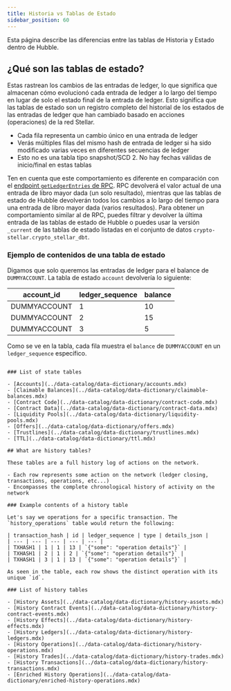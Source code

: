 ```yaml
---
title: Historia vs Tablas de Estado
sidebar_position: 60
---
```


Esta página describe las diferencias entre las tablas de Historia y Estado dentro de Hubble.

## ¿Qué son las tablas de estado?

Estas rastrean los cambios de las entradas de ledger, lo que significa que almacenan cómo evolucionó cada entrada de ledger a lo largo del tiempo en lugar de solo el estado final de la entrada de ledger. Esto significa que las tablas de estado son un registro completo del historial de los estados de las entradas de ledger que han cambiado basado en acciones (operaciones) de la red Stellar.

- Cada fila representa un cambio único en una entrada de ledger
- Verás múltiples filas del mismo hash de entrada de ledger si ha sido modificado varias veces en diferentes secuencias de ledger
- Esto no es una tabla tipo snapshot/SCD 2. No hay fechas válidas de inicio/final en estas tablas

Ten en cuenta que este comportamiento es diferente en comparación con el [endpoint `getLedgerEntries` de RPC](../../../apis/rpc/api-reference/methods). RPC devolverá el valor actual de una entrada de libro mayor dada (un solo resultado), mientras que las tablas de estado de Hubble devolverán todos los cambios a lo largo del tiempo para una entrada de libro mayor dada (varios resultados). Para obtener un comportamiento similar al de RPC, puedes filtrar y devolver la última entrada de las tablas de estado de Hubble o puedes usar la versión `_current` de las tablas de estado listadas en el conjunto de datos `crypto-stellar.crypto_stellar_dbt`.

### Ejemplo de contenidos de una tabla de estado

Digamos que solo queremos las entradas de ledger para el balance de `DUMMYACCOUNT`. La tabla de estado `account` devolvería lo siguiente:

| account_id   | ledger_sequence | balance |
| ------------ | --------------- | ------- |
| DUMMYACCOUNT | 1               | 10      |
| DUMMYACCOUNT | 2               | 15      |
| DUMMYACCOUNT | 3               | 5       |

Como se ve en la tabla, cada fila muestra el `balance` de `DUMMYACCOUNT` en un `ledger_sequence` específico.

```

### List of state tables

- [Accounts](../data-catalog/data-dictionary/accounts.mdx)
- [Claimable Balances](../data-catalog/data-dictionary/claimable-balances.mdx)
- [Contract Code](../data-catalog/data-dictionary/contract-code.mdx)
- [Contract Data](../data-catalog/data-dictionary/contract-data.mdx)
- [Liquidity Pools](../data-catalog/data-dictionary/liquidity-pools.mdx)
- [Offers](../data-catalog/data-dictionary/offers.mdx)
- [Trustlines](../data-catalog/data-dictionary/trustlines.mdx)
- [TTL](../data-catalog/data-dictionary/ttl.mdx)

## What are history tables?

These tables are a full history log of actions on the network.

- Each row represents some action on the network (ledger closing, transactions, operations, etc...)
- Encompasses the complete chronological history of activity on the network

### Example contents of a history table

Let's say we operations for a specific transaction. The `history_operations` table would return the following:

| transaction_hash | id | ledger_sequence | type | details_json |
| --- | --- | --- | --- | --- |
| TXHASH1 | 1 | 1 | 13 | `{"some": "operation details"}` |
| TXHASH1 | 2 | 1 | 2 | `{"some": "operation details"}` |
| TXHASH1 | 3 | 1 | 13 | `{"some": "operation details"}` |

As seen in the table, each row shows the distinct operation with its unique `id`.

### List of history tables

- [History Assets](../data-catalog/data-dictionary/history-assets.mdx)
- [History Contract Events](../data-catalog/data-dictionary/history-contract-events.mdx)
- [History Effects](../data-catalog/data-dictionary/history-effects.mdx)
- [History Ledgers](../data-catalog/data-dictionary/history-ledgers.mdx)
- [History Operations](../data-catalog/data-dictionary/history-operations.mdx)
- [History Trades](../data-catalog/data-dictionary/history-trades.mdx)
- [History Transactions](../data-catalog/data-dictionary/history-transactions.mdx)
- [Enriched History Operations](../data-catalog/data-dictionary/enriched-history-operations.mdx)
```
